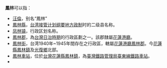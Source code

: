 '''鳳林'''可以指：
{{wiktionary}}
* [[汪倫|汪倫]]，别名“鳳林”
* [[鳳林縣|鳳林縣]]，[[台湾接管计划纲要地方政制|台湾接管计划纲要地方政制]]时的二级县名称。
* [[凤林镇|凤林镇]]，行政区划名称。
* [[鳳林郡|鳳林郡]]，為[[台灣日治時期|台灣日治時期]]的行政區劃之一。該郡隸屬[[花蓮港廳|花蓮港廳]]。
* [[鳳林街|鳳林街]]，台湾1940年~1945年間存在之行政區，轄屬[[花蓮港廳|花蓮港廳]][[鳳林郡|鳳林郡]]。今[[花蓮縣|花蓮縣]][[鳳林鎮_(台灣)|鳳林鎮]]及[[光復鄉|光復鄉]]北部。
* [[鳳林車站|鳳林車站]]，位於[[台灣|台灣]][[花蓮縣|花蓮縣]][[鳳林鎮_(台灣)|鳳林鎮]]，為[[臺灣鐵路管理局|臺灣鐵路管理局]][[臺東線|臺東線]][[鐵路車站|鐵路車站]]。
*
{{disambig|Cat=二字亞洲相關消歧義}}